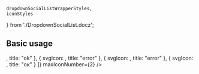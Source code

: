     dropdownSocialListWrapperStyles,
    iconStyles
} from './DropdownSocialList.docz';

## Basic usage

<Playground style={dropdownSocialListWrapperStyles}>
    <DropdownSocialList
        icons={[
            {
                svgIcon: <Checked style={iconStyles} />,
                title: "ok"
            },
            {
                svgIcon: <Cancel style={iconStyles} />,
                title: "error"
            },
            {
                svgIcon: <Cancel style={iconStyles} />,
                title: "error"
            },
            {
                svgIcon: <Checked style={iconStyles} />,
                title: "ок"
            }
        ]}
        maxIconNumber={2}
    />
</Playground>
